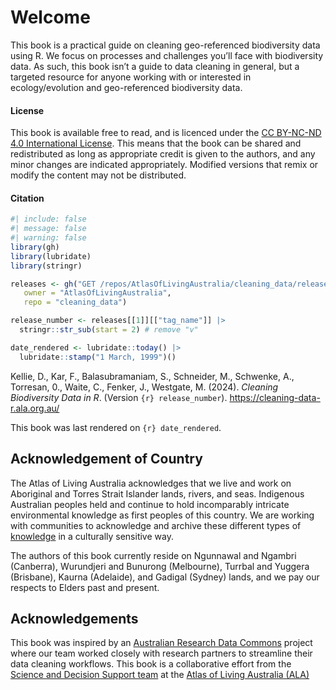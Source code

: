 # Welcome {.unnumbered}

This book is a practical guide on cleaning geo-referenced biodiversity data
using R. We focus on processes and challenges you'll face with
biodiversity data. As such, this book isn't a guide to data cleaning in general,
but a targeted resource for anyone working with or interested in ecology/evolution and geo-referenced 
biodiversity data.

#### License 

This book is available free to read, and is licenced under the 
[CC BY-NC-ND 4.0 International License](https://creativecommons.org/licenses/by-nc-sa/4.0/). This means that the book can be shared and redistributed as long as appropriate credit is given to the authors, and any minor changes are indicated appropriately. Modified versions that remix or modify the content may not be distributed.
  
#### Citation

```r
#| include: false
#| message: false
#| warning: false
library(gh)
library(lubridate)
library(stringr)

releases <- gh("GET /repos/AtlasOfLivingAustralia/cleaning_data/releases", 
   owner = "AtlasOfLivingAustralia",
   repo = "cleaning_data")

release_number <- releases[[1]][["tag_name"]] |>
  stringr::str_sub(start = 2) # remove "v"

date_rendered <- lubridate::today() |> 
  lubridate::stamp("1 March, 1999")()
```


Kellie, D., Kar, F., Balasubramaniam, S., Schneider, M., Schwenke, A., Torresan, 0., Waite, C., Fenker, J., Westgate, M. (2024). *Cleaning Biodiversity Data in R*. (Version `{r} release_number`). [https://cleaning-data-r.ala.org.au/](https://cleaning-data-r.ala.org.au/) <!-- Eventually replace with DOI-->

This book was last rendered on `{r} date_rendered`.

## Acknowledgement of Country

The Atlas of Living Australia acknowledges that we live and work on Aboriginal and Torres Strait Islander lands, rivers, and seas. Indigenous Australian peoples held and continue to hold incomparably intricate environmental knowledge as first peoples of this country. We are working with communities to acknowledge and archive these different types of [knowledge](https://www.ala.org.au/indigenous-ecological-knowledge/) in a culturally sensitive way.

The authors of this book currently reside on Ngunnawal and Ngambri (Canberra), Wurundjeri and Bunurong (Melbourne), Turrbal and Yuggera (Brisbane), Kaurna (Adelaide), and Gadigal (Sydney) lands, and we pay our respects to Elders past and present.   

## Acknowledgements {.unnumbered}

This book was inspired by an [Australian Research Data
Commons](https://ardc.edu.au/) project where our team worked closely with
research partners to streamline their data cleaning workflows. This book is a
collaborative effort from the [Science and Decision Support team](https://labs.ala.org.au/about/) at the [Atlas of Living Australia (ALA)](https://www.ala.org.au/)
